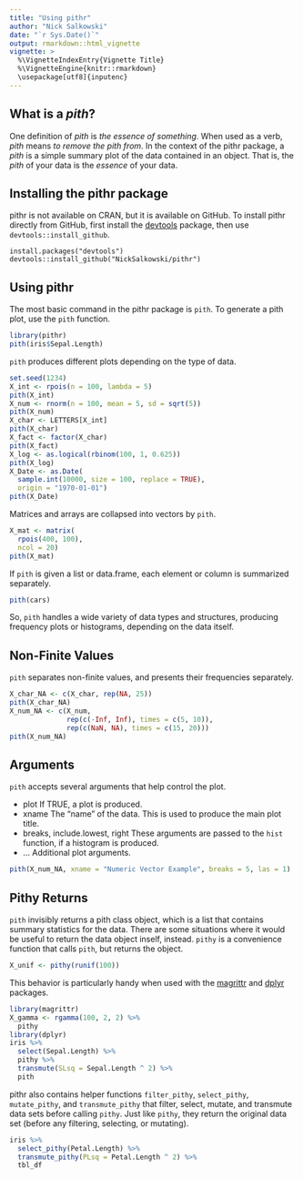 ```yaml
---
title: "Using pithr"
author: "Nick Salkowski"
date: "`r Sys.Date()`"
output: rmarkdown::html_vignette
vignette: >
  %\VignetteIndexEntry{Vignette Title}
  %\VignetteEngine{knitr::rmarkdown}
  \usepackage[utf8]{inputenc}
---
```


## What is a *pith*?

One definition of *pith* is *the essence of something*.  When used as a verb, 
*pith* means *to remove the pith from*.  In the context of the pithr package, 
a *pith* is a simple summary plot of the data contained in an object.  That 
is, the *pith* of your data is the *essence* of your data.

## Installing the pithr package

pithr is not available on CRAN, but it is available on GitHub.  To install 
pithr directly from GitHub, first install the [devtools](https://github.com/hadley/devtools) package, then use `devtools::install_github`.

```
install.packages("devtools")
devtools::install_github("NickSalkowski/pithr")
```

## Using pithr

The most basic command in the pithr package is `pith`.  To generate a pith 
plot, use the `pith` function.

```r
library(pithr)
pith(iris$Sepal.Length)
```

`pith` produces different plots depending on the type of data.

```r
set.seed(1234)
X_int <- rpois(n = 100, lambda = 5)
pith(X_int)
X_num <- rnorm(n = 100, mean = 5, sd = sqrt(5))
pith(X_num)
X_char <- LETTERS[X_int]
pith(X_char)
X_fact <- factor(X_char)
pith(X_fact)
X_log <- as.logical(rbinom(100, 1, 0.625))
pith(X_log)
X_Date <- as.Date(
  sample.int(10000, size = 100, replace = TRUE), 
  origin = "1970-01-01")
pith(X_Date)
```

Matrices and arrays are collapsed into vectors by `pith`.  
```r
X_mat <- matrix(
  rpois(400, 100),
  ncol = 20)
pith(X_mat)
```

If `pith` is given a list or data.frame, each element or column is summarized separately.

```r
pith(cars)
```

So, `pith` handles a wide variety of data types and structures, producing frequency plots or histograms, depending on the data itself.

## Non-Finite Values

`pith` separates non-finite values, and presents their frequencies separately.
```r
X_char_NA <- c(X_char, rep(NA, 25))
pith(X_char_NA)
X_num_NA <- c(X_num, 
              rep(c(-Inf, Inf), times = c(5, 10)),
              rep(c(NaN, NA), times = c(15, 20)))
pith(X_num_NA)
```

## Arguments

`pith` accepts several arguments that help control the plot.

- plot If TRUE, a plot is produced.
- xname The "name" of the data.  This is used to produce the main plot title.
- breaks, include.lowest, right These arguments are passed to the `hist` 
  function, if a histogram is produced.
- ... Additional plot arguments.

```r
pith(X_num_NA, xname = "Numeric Vector Example", breaks = 5, las = 1)
```

## Pithy Returns

`pith` invisibly returns a pith class object, which is a list that contains 
summary statistics for the data.  There are some situations where it would 
be useful to return the data object inself, instead.  `pithy` is a convenience 
function that calls `pith`, but returns the object.

```r
X_unif <- pithy(runif(100))
```

This behavior is particularly handy when used with the 
[magrittr](https://github.com/smbache/magrittr) and 
[dplyr](https://github.com/hadley/dplyr) packages.

```r
library(magrittr)
X_gamma <- rgamma(100, 2, 2) %>%
  pithy
library(dplyr)
iris %>%
  select(Sepal.Length) %>%
  pithy %>%
  transmute(SLsq = Sepal.Length ^ 2) %>%
  pith
```

pithr also contains helper functions `filter_pithy`, `select_pithy`, 
`mutate_pithy`, and `transmute_pithy` that filter, select, mutate, and 
transmute data sets before calling `pithy`.  Just like `pithy`, they 
return the original data set (before any filtering, selecting, or mutating).

```r
iris %>%
  select_pithy(Petal.Length) %>%
  transmute_pithy(PLsq = Petal.Length ^ 2) %>%
  tbl_df
```

